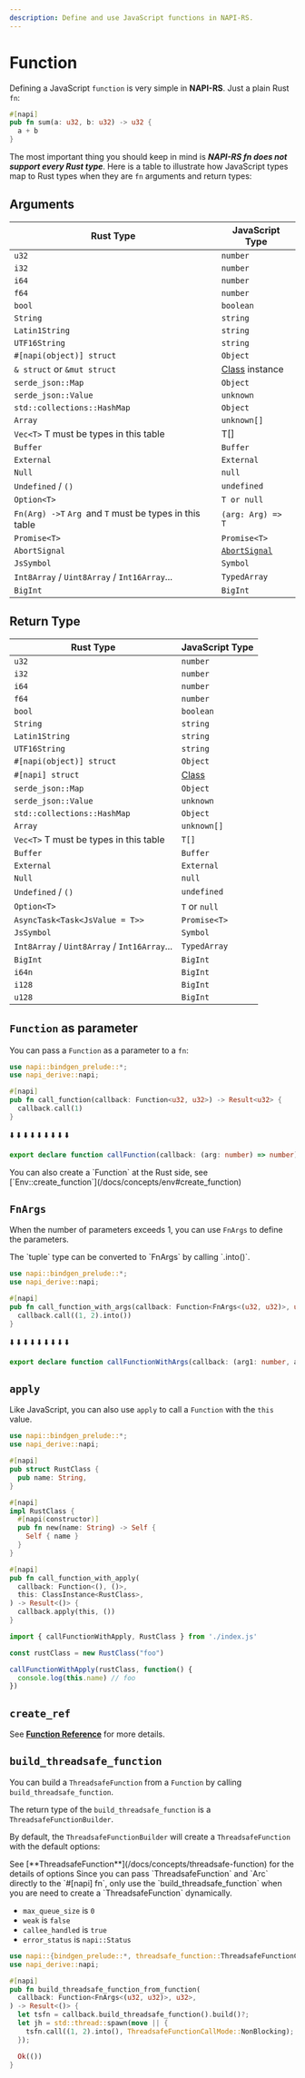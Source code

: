 ```yaml
---
description: Define and use JavaScript functions in NAPI-RS.
---
```




# Function

Defining a JavaScript `function` is very simple in **NAPI-RS**. Just a plain Rust `fn`:

```rust filename="lib.rs"
#[napi]
pub fn sum(a: u32, b: u32) -> u32 {
  a + b
}
```

The most important thing you should keep in mind is **_NAPI-RS fn does not support every Rust type_**. Here is a table to illustrate how JavaScript types map to Rust types when they are `fn` arguments and return types:

## Arguments

| Rust Type                                               | JavaScript Type                                                                               |
| ------------------------------------------------------- | --------------------------------------------------------------------------------------------- |
| `u32`                                                   | `number`                                                                                      |
| `i32`                                                   | `number`                                                                                      |
| `i64`                                                   | `number`                                                                                      |
| `f64`                                                   | `number`                                                                                      |
| `bool`                                                  | `boolean`                                                                                     |
| `String`                                                | `string`                                                                                      |
| `Latin1String`                                          | `string`                                                                                      |
| `UTF16String`                                           | `string`                                                                                      |
| `#[napi(object)] struct`                                | `Object`                                                                                      |
| `& struct` or `&mut struct`                             | [Class](./class) instance                                                                     |
| `serde_json::Map`                                       | `Object`                                                                                      |
| `serde_json::Value`                                     | `unknown`                                                                                     |
| `std::collections::HashMap`                             | `Object`                                                                                      |
| `Array`                                                 | `unknown[]`                                                                                   |
| `Vec<T>` T must be types in this table                  | T[]                                                                                           |
| `Buffer`                                                | `Buffer`                                                                                      |
| `External`                                              | <NodeLink href="https://nodejs.org/api/n-api.html#napi_create_external">`External`</NodeLink> |
| `Null`                                                  | `null`                                                                                        |
| `Undefined` / `()`                                      | `undefined`                                                                                   |
| `Option<T>`                                             | `T or null`                                                                                   |
| `Fn(Arg) ->T` `Arg `and `T` must be types in this table | `(arg: Arg) => T`                                                                             |
| `Promise<T>`                                            | `Promise<T>`                                                                                  |
| `AbortSignal`                                           | [`AbortSignal`](https://developer.mozilla.org/en-US/docs/Web/API/AbortSignal)                 |
| `JsSymbol`                                              | `Symbol`                                                                                      |
| `Int8Array` / `Uint8Array` / `Int16Array`...            | `TypedArray`                                                                                  |
| `BigInt`                                                | `BigInt`                                                                                      |

## Return Type

| Rust Type                                    | JavaScript Type  |
| -------------------------------------------- | ---------------- |
| `u32`                                        | `number`         |
| `i32`                                        | `number`         |
| `i64`                                        | `number`         |
| `f64`                                        | `number`         |
| `bool`                                       | `boolean`        |
| `String`                                     | `string`         |
| `Latin1String`                               | `string`         |
| `UTF16String`                                | `string`         |
| `#[napi(object)] struct`                     | `Object`         |
| `#[napi] struct`                             | [Class](./class) |
| `serde_json::Map`                            | `Object`         |
| `serde_json::Value`                          | `unknown`        |
| `std::collections::HashMap`                  | `Object`         |
| `Array`                                      | `unknown[]`      |
| `Vec<T>` T must be types in this table       | `T[]`            |
| `Buffer`                                     | `Buffer`         |
| `External`                                   | `External`       |
| `Null`                                       | `null`           |
| `Undefined` / `()`                           | `undefined`      |
| `Option<T>`                                  | `T` or `null`    |
| `AsyncTask<Task<JsValue = T>>`               | `Promise<T>`     |
| `JsSymbol`                                   | `Symbol`         |
| `Int8Array` / `Uint8Array` / `Int16Array`... | `TypedArray`     |
| `BigInt`                                     | `BigInt`         |
| `i64n`                                       | `BigInt`         |
| `i128`                                       | `BigInt`         |
| `u128`                                       | `BigInt`         |

## `Function` as parameter

You can pass a `Function` as a parameter to a `fn`:

```rust filename="lib.rs"
use napi::bindgen_prelude::*;
use napi_derive::napi;

#[napi]
pub fn call_function(callback: Function<u32, u32>) -> Result<u32> {
  callback.call(1)
}
```

⬇️ ⬇️ ⬇️ ⬇️ ⬇️ ⬇️ ⬇️ ⬇️ ⬇️

```ts filename="index.d.ts"
export declare function callFunction(callback: (arg: number) => number): number
```

<Callout type="info">
  You can also create a `Function` at the Rust side, see [`Env::create_function`](/docs/concepts/env#create_function)
</Callout>

## `FnArgs`

When the number of parameters exceeds 1, you can use `FnArgs` to define the parameters.

<Callout type="info">
  The `tuple` type can be converted to `FnArgs` by calling `.into()`.
</Callout>

```rust {6} filename="lib.rs"
use napi::bindgen_prelude::*;
use napi_derive::napi;

#[napi]
pub fn call_function_with_args(callback: Function<FnArgs<(u32, u32)>, u32>) -> Result<u32> {
  callback.call((1, 2).into())
}
```

⬇️ ⬇️ ⬇️ ⬇️ ⬇️ ⬇️ ⬇️ ⬇️ ⬇️

```ts filename="index.d.ts"
export declare function callFunctionWithArgs(callback: (arg1: number, arg2: number) => number): number
```

## `apply`

Like JavaScript, you can also use `apply` to call a `Function` with the `this` value.

```rust filename="lib.rs"
use napi::bindgen_prelude::*;
use napi_derive::napi;

#[napi]
pub struct RustClass {
  pub name: String,
}

#[napi]
impl RustClass {
  #[napi(constructor)]
  pub fn new(name: String) -> Self {
    Self { name }
  }
}

#[napi]
pub fn call_function_with_apply(
  callback: Function<(), ()>,
  this: ClassInstance<RustClass>,
) -> Result<()> {
  callback.apply(this, ())
}
```

```ts filename="index.ts"
import { callFunctionWithApply, RustClass } from './index.js'

const rustClass = new RustClass("foo")

callFunctionWithApply(rustClass, function() {
  console.log(this.name) // foo
})
```

## `create_ref`

See [**Function Reference**](/docs/concepts/reference#functionref) for more details.

## `build_threadsafe_function`

You can build a `ThreadsafeFunction` from a `Function` by calling `build_threadsafe_function`.

The return type of the `build_threadsafe_function` is a `ThreadsafeFunctionBuilder`.

By default, the `ThreadsafeFunctionBuilder` will create a `ThreadsafeFunction` with the default options:

<Callout type="info">
  See [**ThreadsafeFunction**](/docs/concepts/threadsafe-function) for the details of options
</Callout>

<Callout>
  Since you can pass `ThreadsafeFunction` and `Arc<ThreadsafeFunction>` directly to the `#[napi] fn`, only use the `build_threadsafe_function` when you are need to create a `ThreadsafeFunction` dynamically.
</Callout>

- `max_queue_size` is `0`
- `weak` is `false`
- `callee_handled` is `true`
- `error_status` is `napi::Status`

```rust filename="lib.rs"
use napi::{bindgen_prelude::*, threadsafe_function::ThreadsafeFunctionCallMode};
use napi_derive::napi;

#[napi]
pub fn build_threadsafe_function_from_function(
  callback: Function<FnArgs<(u32, u32)>, u32>,
) -> Result<()> {
  let tsfn = callback.build_threadsafe_function().build()?;
  let jh = std::thread::spawn(move || {
    tsfn.call((1, 2).into(), ThreadsafeFunctionCallMode::NonBlocking);
  });

  Ok(())
}
```